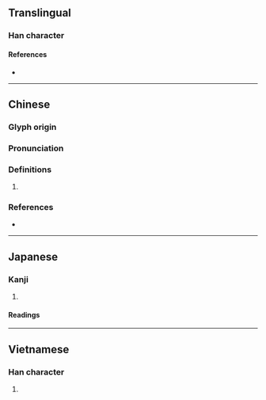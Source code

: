 {{character info/new}}
==Translingual==

===Han character===
{{Han char|rn=64|rad=手|as=09|sn=12|four=57034|canj=QQHK|ids=⿰扌契}}

====References====
* {{Han ref|kx=0444.200|dkj=12404|hdz=31911.030|uh=63F3|ud=25587|bh=D95B|bd=55643}}

----

==Chinese==
{{zh-forms}}

===Glyph origin===
{{Han etym}}

===Pronunciation===
{{zh-pron
|m=xiē
|c=sit3,sip3,git3
|mn=soeh
|mc=y
|oc=y
|cat=
}}

===Definitions===
{{zh-hanzi}}

# {{rfdef|zh}}

===References===
* {{R:yue:mfccd}}

----

==Japanese==

===Kanji===
{{ja-kanji|grade=|rs=手09}}

# {{rfdef|ja|sort=手09}}

====Readings====
{{ja-readings
|on=せつ, せち, けつ, けち, かつ|kun=}}

----

==Vietnamese==

===Han character===
{{vi-hantu|rs=手09|khế}}

# {{rfdef|vi|sort=手09}}